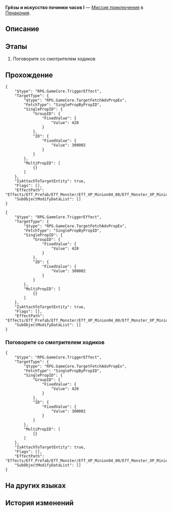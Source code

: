 {{Дополнить|Диалоги.}}
{{Миссия Инфобокс
|id              = 8020231
|Название        = 
|Изображение     = Миссия Освоения Грёзы и искусство починки часов I.png
|Тип             = Миссия приключения
|События         = 
|Глава           = 
|Условия         = Завершена [[Миссия приключения]] ''[[Грёзы и искусство починки часов I]]''
|Персонажи       = Первопроходец; Смотритель ходиков
|СтартЛокация    = Отель «Грёзы» (Мир грёз)
|Мир             = Пенакония
|Локации         = Отель «Грёзы» (Мир грёз)
|Предыдущая      = 
|Следующая       = 
|Награды         = 
}}
'''Грёзы и искусство починки часов I''' — [[Миссия приключения]] в [[Пенакония]].

==Описание==
{{Описание|<!--официальное описание из Перекрёстка судеб-->}}

==Этапы==
# Поговорите со смотрителем ходиков

==Прохождение==
{{Дополнить}}

<pre>{
	"$type": "RPG.GameCore.TriggerEffect",
	"TargetType": {
		"$type": "RPG.GameCore.TargetFetchAdvPropEx",
		"FetchType": "SinglePropByPropID",
		"SinglePropID": {
			"GroupID": {
				"FixedValue": {
					"Value": 420
				}
			},
			"ID": {
				"FixedValue": {
					"Value": 300002
				}
			}
		},
		"MultiPropID": [
			{}
		]
	},
	"IsAttachToTargetEntity": true,
	"Flags": [],
	"EffectPath": "Effects/Eff_Prefab/Eff_Monster/Eff_XP_Minion04_00/Eff_Monster_XP_Minion04_00_Common_Maze_SpecialAppear.prefab",
	"SubObjectModifyDataList": []
}</pre>
:<!--2-second delay-->
<!--Unknown TalkSentence: 802020965-->
<pre>{
	"$type": "RPG.GameCore.TriggerEffect",
	"TargetType": {
		"$type": "RPG.GameCore.TargetFetchAdvPropEx",
		"FetchType": "SinglePropByPropID",
		"SinglePropID": {
			"GroupID": {
				"FixedValue": {
					"Value": 420
				}
			},
			"ID": {
				"FixedValue": {
					"Value": 300002
				}
			}
		},
		"MultiPropID": [
			{}
		]
	},
	"IsAttachToTargetEntity": true,
	"Flags": [],
	"EffectPath": "Effects/Eff_Prefab/Eff_Monster/Eff_XP_Minion04_00/Eff_Monster_XP_Minion04_00_Common_Maze_SpecialAppear.prefab",
	"SubObjectModifyDataList": []
}</pre>
:<!--2-second delay-->
<!--Unknown TalkSentence: 802020966-->
<!--Unknown TalkSentence: 802020967-->
{{Диалог Конец}}

===Поговорите со смотрителем ходиков===
{{Описание миссии|локация=Отель «Грёзы» (Мир грёз)|Когда причудливые часы наконец отремонтированы, вы получаете несколько спам-сообщений, в которых упоминается некая «бильярдная» в отеле «Грёзы». Найдите комнату, которая подходит под это описание, и хорошенько осмотрите её.}}
{{Диалог Начало}}
<pre>{
	"$type": "RPG.GameCore.TriggerEffect",
	"TargetType": {
		"$type": "RPG.GameCore.TargetFetchAdvPropEx",
		"FetchType": "SinglePropByPropID",
		"SinglePropID": {
			"GroupID": {
				"FixedValue": {
					"Value": 420
				}
			},
			"ID": {
				"FixedValue": {
					"Value": 300002
				}
			}
		},
		"MultiPropID": [
			{}
		]
	},
	"IsAttachToTargetEntity": true,
	"Flags": [],
	"EffectPath": "Effects/Eff_Prefab/Eff_Monster/Eff_XP_Minion04_00/Eff_Monster_XP_Minion04_00_Common_Maze_SpecialAppear.prefab",
	"SubObjectModifyDataList": []
}</pre>
:<!--2-second delay-->
<!--Unknown TalkSentence: 802020965-->
{{Диалог Конец}}

==На других языках==
{{На других языках
|en   = Dreams and the Art of Clock Maintenance (I)
|zhs  = 梦与钟表维修艺术•一
|zht  = 夢與鐘錶維修藝術•一
|ja   = 夢と時計修理芸術・1
|ko   = 꿈, 그리고 시계 수리의 예술•1
|es   = Los sueños y el arte de reparar relojes&nbsp;I
|fr   = Les rêves et l'art de l'horlogerie (I)
|ru   = Грёзы и искусство починки часов I
|th   = ความฝันและศิลปะแห่งการซ่อมแซมนาฬิกา 1
|vi   = Giấc Mơ Và Nghệ Thuật Sửa Đồng Hồ 1
|de   = Träume und die Kunst der Uhrenwartung (I)
|id   = Seni Memperbaiki Mimpi dan Jam (I)
|pt   = Sonhos e a Arte da Manutenção de Relógios (I)
}}

==История изменений==
{{История изменений|2.7}}
